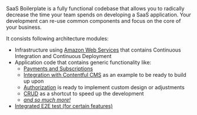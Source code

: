 SaaS Boilerplate is a fully functional codebase that allows you to radically decrease the time your team spends on
developing a SaaS application. Your development can re-use common components and focus on the core of your business.

It consists following architecture modules:
- Infrastructure using [Amazon Web Services](https://aws.amazon.com/) that contains Continuous Integration
and Continuous Deployment
- Application code that contains generic functionality like:
    - [Payments and Subscriptions](/introduction/features/payments.mdx)
    - [Integration with Contentful CMS](/introduction/features/cms.mdx) as an example to be ready to build up upon
    - [Authorization](/introduction/features/auth.mdx) is ready to implement custom design or adjustments
    - [CRUD](/introduction/features/crud.mdx) as a shortcut to speed up the development
    - [*and so much more!*](/introduction/features)
- [Integrated E2E test (for certain features)](/introduction/features/e2e.mdx)